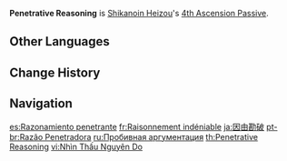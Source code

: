 {{Talent Infobox
|image         = Talent Penetrative Reasoning.png
|character     = Shikanoin Heizou
|type          = 4th Ascension Passive
|info          = After Shikanoin Heizou's [[Heartstopper Strike]] hits an opponent, increases all party members' (excluding Shikanoin Heizou) [[Elemental Mastery]] by 80 for 10s.
|utility1      = Party Elemental Mastery
|utility2      = Party
}}
'''Penetrative Reasoning''' is [[Shikanoin Heizou]]'s [[4th Ascension Passive]].

==Other Languages==
{{Other Languages
|en      = Penetrative Reasoning
|zhs     = 因由勘破
|zhs_rm  = Yīnyóu Kānpò
|zht     = 因由勘破
|zht_rm  = Yīnyóu Kānpò
|zh_tl   = 
|ja      = 因由勘破
|ja_rm   = In'yu Kanpa
|ja_tl   = Penetrative Reasoning Intuition
|ko      = 원인 간파
|ko_tl   = Cause Detection
|es      = Razonamiento penetrante
|es_tl   = Penetrating Reasoning
|fr      = Raisonnement indéniable
|fr_tl   = Undeniable Reasoning
|ru      = Пробивная аргументация
|ru_tl   = Contrary Argumentation
|th      = Penetrative Reasoning
|vi      = Nhìn Thấu Nguyên Do
|vi_tl   = 
|de      = Durchschauen der Motive
|de_tl   = Seeing Through the Motives
|id      = Penetrative Reasoning
|pt      = Razão Penetradora
|pt_tl   = 
|tr      = Delici Mantık
|tr_tl   = Penetrative Reasoning
|it      = Ragionamento penetrante
|it_tl   = Penetrating Reasoning
}}

==Change History==
{{Change History|2.8}}

==Navigation==
{{Talent Navbox|Shikanoin Heizou}}

[[es:Razonamiento penetrante]]
[[fr:Raisonnement indéniable]]
[[ja:因由勘破]]
[[pt-br:Razão Penetradora]]
[[ru:Пробивная аргументация]]
[[th:Penetrative Reasoning]]
[[vi:Nhìn Thấu Nguyên Do]]